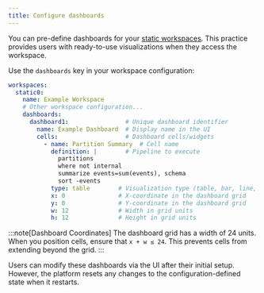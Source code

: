 ```yaml
---
title: Configure dashboards
---
```


You can pre-define dashboards for your [static
workspaces](../configure-workspaces#define-static-workspaces). This practice
provides users with ready-to-use visualizations when they access the workspace.

Use the `dashboards` key in your workspace configuration:

```yaml title="workspace.yaml"
workspaces:
  static0:
    name: Example Workspace
    # Other workspace configuration...
    dashboards:
      dashboard1:                # Unique dashboard identifier
        name: Example Dashboard  # Display name in the UI
        cells:                   # Dashboard cells/widgets
          - name: Partition Summary  # Cell name
            definition: |        # Pipeline to execute
              partitions
              where not internal
              summarize events=sum(events), schema
              sort -events
            type: table        # Visualization type (table, bar, line, etc.)
            x: 0               # X-coordinate in the dashboard grid
            y: 0               # Y-coordinate in the dashboard grid
            w: 12              # Width in grid units
            h: 12              # Height in grid units
```

:::note[Dashboard Coordinates]
The dashboard grid has a width of 24 units. When you position cells, ensure
that `x + w ≤ 24`. This prevents cells from extending beyond the grid.
:::

Users can modify these dashboards via the UI after their initial setup.
However, the platform resets any changes to the configuration-defined state
when it restarts.
